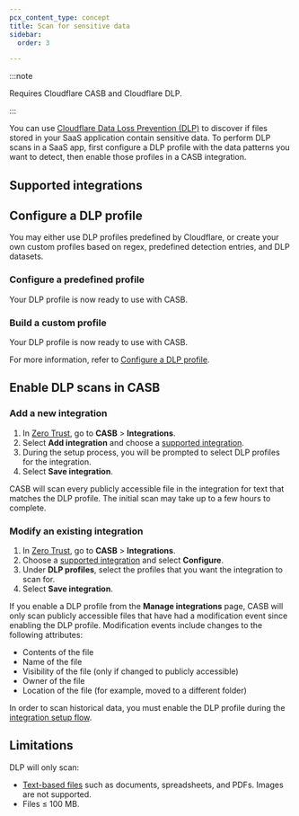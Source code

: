 ```yaml
---
pcx_content_type: concept
title: Scan for sensitive data
sidebar:
  order: 3

---
```



:::note


Requires Cloudflare CASB and Cloudflare DLP.


:::

You can use [Cloudflare Data Loss Prevention (DLP)](/cloudflare-one/policies/data-loss-prevention/) to discover if files stored in your SaaS application contain sensitive data.
To perform DLP scans in a SaaS app, first configure a DLP profile with the data patterns you want to detect, then enable those profiles in a CASB integration.

## Supported integrations

<Render file="casb/casb-dlp-integrations" />

## Configure a DLP profile

You may either use DLP profiles predefined by Cloudflare, or create your own custom profiles based on regex, predefined detection entries, and DLP datasets.

### Configure a predefined profile

<Render file="data-loss-prevention/predefined-profile" />

Your DLP profile is now ready to use with CASB.

### Build a custom profile

<Render file="data-loss-prevention/custom-profile" />

Your DLP profile is now ready to use with CASB.

For more information, refer to [Configure a DLP profile](/cloudflare-one/policies/data-loss-prevention/dlp-profiles/).

## Enable DLP scans in CASB

### Add a new integration

1. In [Zero Trust](https://one.dash.cloudflare.com/), go to **CASB** > **Integrations**.
2. Select **Add integration** and choose a [supported integration](#supported-integrations).
3. During the setup process, you will be prompted to select DLP profiles for the integration.
4. Select **Save integration**.

CASB will scan every publicly accessible file in the integration for text that matches the DLP profile. The initial scan may take up to a few hours to complete.

### Modify an existing integration

1. In [Zero Trust](https://one.dash.cloudflare.com/), go to **CASB** > **Integrations**.
2. Choose a [supported integration](#supported-integrations) and select **Configure**.
3. Under **DLP profiles**, select the profiles that you want the integration to scan for.
4. Select **Save integration**.

If you enable a DLP profile from the **Manage integrations** page, CASB will only scan publicly accessible files that have had a modification event since enabling the DLP profile. Modification events include changes to the following attributes:

* Contents of the file
* Name of the file
* Visibility of the file (only if changed to publicly accessible)
* Owner of the file
* Location of the file (for example, moved to a different folder)

In order to scan historical data, you must enable the DLP profile during the [integration setup flow](#add-a-new-integration).

## Limitations

DLP will only scan:

* [Text-based files](/cloudflare-one/policies/data-loss-prevention/#supported-file-types) such as documents, spreadsheets, and PDFs. Images are not supported.
* Files ≤ 100 MB.
